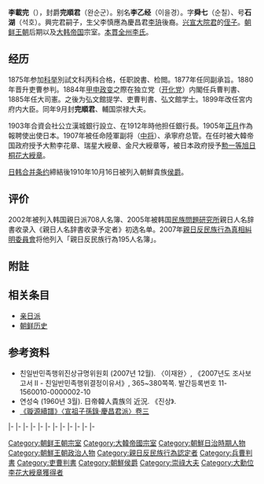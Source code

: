 {{Infobox Korean name
|img=Lee Jae-wan Portrait.jpg
|hangul=이재완
|hanja=李載完
|rr=Yi Jaewan
|mr=Yi Chaewan
}}
'''李載完'''（{{bd|1856年|1月22日|1922年|8月11日|catIdx=Y}}），封爵'''完順君'''（완순군）。别名'''李乙经'''（이을경）。字'''舜七'''（순칠）、号'''石湖'''（석호）。興完君{{link-ko|李晸應|흥완군}}嗣子，生父李慎應為慶昌君[[李珘|李珘]]後裔{{NoteTag|1=[[朝鮮宣祖|朝鮮宣祖]]→[[慶昌君|慶昌君]]→昌原君李儁（1614－1639）→清平君李洤（1633－1671）→西川君李榥（1651－1725）→李廷𪹨 （1674－1729）→李垍（1707－1757）→李惟秉（1739－1773）→李述初（1760－1801）→李道本（1796－1837）→李慎應（1824－1870）→李載完}}。[[兴宣大院君|兴宣大院君]]的[[侄子|侄子]]。[[朝鲜王朝|朝鲜王朝]]后期以及[[大韩帝国|大韩帝国]]宗室。[[本貫|本貫]][[全州李氏|全州李氏]]。

== 经历 ==
1875年参加[[科举|科举]]別試文科丙科合格，任职說書、检閲。1877年任同副承旨。1880年晋升吏曹参判。1884年[[甲申政变|甲申政变]]之際在独立党（[[开化党|开化党]]）内閣任兵曹判書、1885年任大司憲。之後为弘文館提学、吏曹判書、弘文館学士。1899年改任宮内府内大臣。同年9月封'''完順君'''、輔国崇禄大夫。

1903年合資会社公立漢城銀行設立、在1912年時他担任銀行長。1905年[[正月|正月]]作為報聘使出使日本。1907年被任命陸軍副将（[[中将|中将]]）、承寧府总管。在任时被大韓帝国政府授予大勲李花章、瑞星大綬章、金尺大綬章等，被日本政府授予[[大勳位菊花章頸飾|勲一等旭日桐花大綬章]]。

[[日韩合并条约|日韩合并条约]]締結後1910年10月16日被列入朝鮮貴族[[侯爵|侯爵]]。

== 评价 ==
 
2002年被列入韩国親日派708人名簿、2005年被韩国[[民族問題研究所|民族問題研究所]]親日人名辞書收录入《親日人名辞書收录予定者》初选名单。2007年[[親日反民族行為真相糾明委員會|親日反民族行為真相糾明委員會]]将他列入「親日反民族行為195人名簿」。

==附註==
{{NoteFoot}}
{{全州李氏王公族與朝鮮貴族世系圖}}
== 相关条目 ==
*[[亲日派|亲日派]]
*[[朝鲜历史|朝鲜历史]]
== 参考资料 ==
*친일반민족행위진상규명위원회 (2007년 12월). 〈이재완〉, 《2007년도 조사보고서 II - 친일반민족행위결정이유서》, 365~380쪽쪽. 발간등록번호 11-1560010-0000002-10
*연성숙 (1960년 3월). 日帝韓人貴族의 近況. 《진상》. 
*[http://visualjoseon.aks.ac.kr/viewer/view?itemId=jb&gubun=pa&dataId=K24725_003%5E%EA%B2%BD%EC%B0%BD%EA%B5%B0%ED%8C%8C%5E%EA%B2%BD%EC%B0%BD%EA%B5%B0%ED%8C%8C 《璇源續譜》〈宣祖子孫錄·慶昌君派〉卷三] {{Wayback|url=http://visualjoseon.aks.ac.kr/viewer/view?itemId=jb&gubun=pa&dataId=K24725_003%5E%EA%B2%BD%EC%B0%BD%EA%B5%B0%ED%8C%8C%5E%EA%B2%BD%EC%B0%BD%EA%B5%B0%ED%8C%8C |date=20200714160230 }}

{{start box}}
{{S-off}}
{{s-before| {{link-ko|閔泳穆|민영목}} }}
{{s-title| {{link-ko|兵曹判書|병조판서}} |1884年6月20日－1884年12月10日<br>{{small|高宗21年陰曆5月27日－高宗21年陰曆10月23日}} }}
{{s-after| [[金允植|金允植]] }}
|-
{{s-before| {{link-ko|閔種默|민종묵}} }}
{{s-title| {{link-ko|刑曹判書|형조판서}} |1885年5月20日－1885年6月20日<br>{{small|高宗22年陰曆4月7日－高宗22年陰曆5月8日}} }}
{{s-after| {{link-ko|金晩植|김만식}} }}
|-
{{s-before|趙熙一 }}
{{s-title| [[司憲府|司憲府]]{{link-ko|大司憲|대사헌}} |1885年6月24日－1885年7月22日<br>{{small|高宗22年陰曆5月12日－高宗22年陰曆7月11日}} }}
{{s-after|金晩植 }}
|-
{{s-before|鄭雲星 }}
{{s-title| {{link-ko|漢城府判尹|한성부판윤}} |1886年5月14日－1886年5月19日<br>{{small|高宗23年陰曆4月11日－高宗23年陰曆4月16日}} }}
{{s-after|金晩植 }}
|-
{{s-before|洪澈周 }}
{{s-title|刑曹判書|1887年9月9日－1887年11月23日<br>{{small|高宗24年陰曆7月22日－高宗24年陰曆10月9日}} }}
{{s-after|洪澈周 }}
|-
{{s-before|徐正淳 }}
{{s-title|漢城府判尹|1890年11月25日－1890年12月2日<br>{{small|高宗27年陰曆10月14日－高宗27年陰曆10月21日}} }}
{{s-after|{{link-ko|閔泳徽|민영휘|閔泳駿}} }}
|-
{{s-before|李憲稙 }}
{{s-title| {{link-ko|吏曹判書|이조판서}} |1891年9月9日－1891年9月25日<br>{{small|高宗28年陰曆8月7日－高宗28年陰曆8月23日}} }}
{{s-after|李承五 }}
|-
{{s-before|吳俊泳 }}
{{s-title| {{link-ko|禮曹判書|예조판서}} |1891年9月29日－1891年12月13日<br>{{small|高宗28年陰曆8月27日－高宗28年陰曆11月13日}} }}
{{s-after| {{link-ko|洪淳馨|홍순형}} }}
|-
{{s-before|李僖魯 }}
{{s-title| {{link-ko|工曹判書|공조판서}} |1894年6月23日－1894年7月15日<br>{{small|高宗31年陰曆5月20日－高宗31年陰曆6月13日}} }}
{{s-after| {{link-ko|閔泳韶|민영소}} }}
|-
{{s-before| [[尹容善|尹容善]] }}
{{s-title| [[議政府|議政府]]{{link-ko|左贊成|좌찬성}} |1894年7月15日－1895年5月5日}}
{{s-none|廢除議政府}}
|-
{{S-reg|other}}
|-
{{s-new|敘爵}}
{{s-title|完順君|1899年－1910年}}
{{s-none|韓國被日本吞併}}
|-
{{s-new|敘爵}}
{{s-title|[[朝鮮貴族_(日治時期)|李（載完）侯爵家]]<br>（第1代）|1910年－1922年}}
{{s-after|{{link-ko|李達鎔|이달용}} }}
{{end box}}

[[Category:朝鲜王朝宗室|Category:朝鲜王朝宗室]]
[[Category:大韓帝國宗室|Category:大韓帝國宗室]]
[[Category:朝鮮日治時期人物|Category:朝鮮日治時期人物]]
[[Category:朝鮮王朝政治人物|Category:朝鮮王朝政治人物]]
[[Category:親日反民族行為認定者|Category:親日反民族行為認定者]]
[[Category:兵曹判書|Category:兵曹判書]]
[[Category:吏曹判書|Category:吏曹判書]]
[[Category:朝鮮侯爵|Category:朝鮮侯爵]]
[[Category:崇祿大夫|Category:崇祿大夫]]
[[Category:大勳位李花大綬章獲得者|Category:大勳位李花大綬章獲得者]]